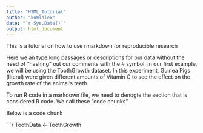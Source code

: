 ---
title: "HTML_Tutorial"
author: "komlalex"
date: "`r Sys.Date()`"
output: html_document
---

This is a tutorial on how to use rmarkdown for reproducible research

Here we an type long passages or descriptions for our data without the need of "hashing" out our comments with the # symbol. In our first example, we will be using the ToothGrowth dataset. In this experiment, Guinea Pigs (literal) were given different amounts of Vitamin C to see the effect on the growth rate of the animal's teeth.

To run R code in a markdown file, we need to denogte the section that is considered R code. We call these "code chunks"

Below is a code chunk

```{r}
ToothData <- ToothGrowth